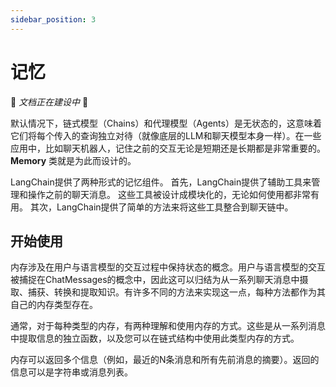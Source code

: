 ```yaml
---
sidebar_position: 3
---
```


# 记忆

🚧 _文档正在建设中_ 🚧

默认情况下，链式模型（Chains）和代理模型（Agents）是无状态的，这意味着它们将每个传入的查询独立对待（就像底层的LLM和聊天模型本身一样）。在一些应用中，比如聊天机器人，记住之前的交互无论是短期还是长期都是非常重要的。**Memory** 类就是为此而设计的。

LangChain提供了两种形式的记忆组件。
首先，LangChain提供了辅助工具来管理和操作之前的聊天消息。
这些工具被设计成模块化的，无论如何使用都非常有用。
其次，LangChain提供了简单的方法来将这些工具整合到聊天链中。

## 开始使用

内存涉及在用户与语言模型的交互过程中保持状态的概念。用户与语言模型的交互被捕捉在ChatMessages的概念中，因此这可以归结为从一系列聊天消息中摄取、捕获、转换和提取知识。有许多不同的方法来实现这一点，每种方法都作为其自己的内存类型存在。

通常，对于每种类型的内存，有两种理解和使用内存的方式。这些是从一系列消息中提取信息的独立函数，以及您可以在链式结构中使用此类型内存的方式。

内存可以返回多个信息（例如，最近的N条消息和所有先前消息的摘要）。返回的信息可以是字符串或消息列表。


<GetStarted/>

